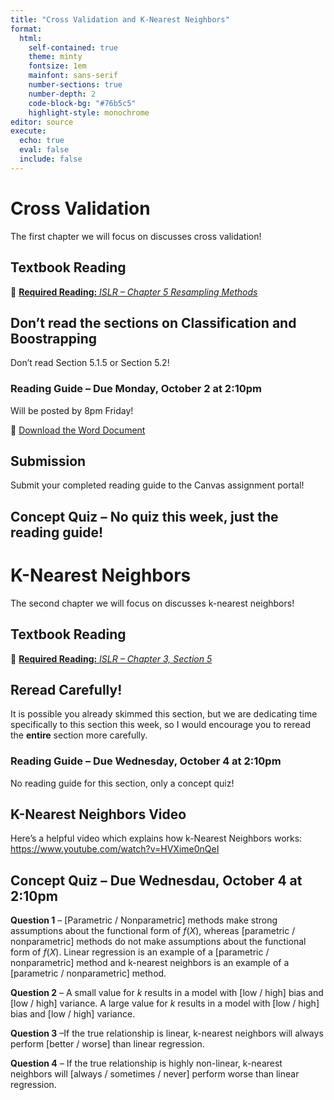 ```yaml
---
title: "Cross Validation and K-Nearest Neighbors"
format: 
  html: 
    self-contained: true
    theme: minty
    fontsize: 1em
    mainfont: sans-serif
    number-sections: true
    number-depth: 2
    code-block-bg: "#76b5c5"
    highlight-style: monochrome
editor: source
execute: 
  echo: true
  eval: false
  include: false
---
```


# Cross Validation

The first chapter we will focus on discusses cross validation!

## Textbook Reading

📖 [**Required Reading:** *ISLR -- Chapter 5 Resampling Methods*](https://hastie.su.domains/ISLR2/ISLRv2_corrected_June_2023.pdf)

::: callout-warning
# Don't read the sections on Classification and Boostrapping

Don't read Section 5.1.5 or Section 5.2!
:::

### Reading Guide -- Due Monday, October 2 at 2:10pm

Will be posted by 8pm Friday!

📝 [Download the Word Document](reading-guide/week-2a.docx)

::: callout-note
# Submission

Submit your completed reading guide to the Canvas assignment portal!
:::

## Concept Quiz -- No quiz this week, just the reading guide!

# K-Nearest Neighbors

The second chapter we will focus on discusses k-nearest neighbors!

## Textbook Reading

📖 [**Required Reading:** *ISLR -- Chapter 3, Section 5*](https://hastie.su.domains/ISLR2/ISLRv2_corrected_June_2023.pdf)

::: callout-tip
# Reread Carefully!

It is possible you already skimmed this section, but we are dedicating time specifically to this section this week, so I would encourage you to reread the **entire** section more carefully.
:::

### Reading Guide -- Due Wednesday, October 4 at 2:10pm

No reading guide for this section, only a concept quiz!

## K-Nearest Neighbors Video 

Here's a helpful video which explains how k-Nearest Neighbors works: <https://www.youtube.com/watch?v=HVXime0nQeI>

## Concept Quiz -- Due Wednesdau, October 4 at 2:10pm

**Question 1** -- [Parametric / Nonparametric] methods make strong assumptions about the functional form of $f(X)$, whereas [parametric / nonparametric] methods do not make assumptions about the functional form of $f(X)$. Linear regression is an example of a [parametric / nonparametric] method and k-nearest neighbors is an example of a [parametric / nonparametric] method.

**Question 2** -- A small value for $k$ results in a model with [low / high] bias and [low / high] variance. A large value for $k$ results in a model with [low / high] bias and [low / high] variance.


**Question 3** --If the true relationship is linear, k-nearest neighbors will always perform [better / worse] than linear regression.


**Question 4** -- If the true relationship is highly non-linear, k-nearest neighbors will [always / sometimes / never] perform worse than linear regression.


